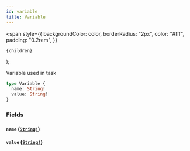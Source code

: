 ```yaml
---
id: variable
title: Variable
---
```


  <span
    style={{
      backgroundColor: color,
      borderRadius: "2px",
      color: "#fff",
      padding: "0.2rem",
    }}
  >
    {children}
  </span>
);

Variable used in task

```graphql
type Variable {
  name: String!
  value: String!
}
```

### Fields

#### `name` ([`String!`](/reference/tasklist-api/scalars/string.mdx))

#### `value` ([`String!`](/reference/tasklist-api/scalars/string.mdx))

